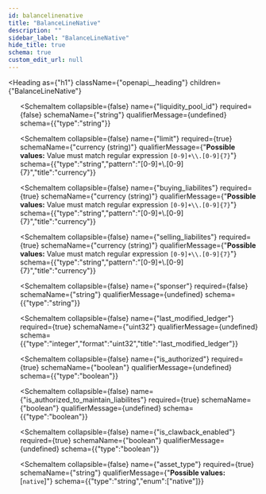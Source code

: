 ```yaml
---
id: balancelinenative
title: "BalanceLineNative"
description: ""
sidebar_label: "BalanceLineNative"
hide_title: true
schema: true
custom_edit_url: null
---
```



<Heading
  as={"h1"}
  className={"openapi__heading"}
  children={"BalanceLineNative"}
>
</Heading>





<ul>
  <SchemaItem
    collapsible={false}
    name={"balance"}
    required={true}
    schemaName={"currency (string)"}
    qualifierMessage={"**Possible values:** Value must match regular expression `[0-9]+\\.[0-9]{7}`"}
    schema={{"type":"string","pattern":"[0-9]+\\.[0-9]{7}","title":"currency"}}
  >
    
  </SchemaItem><SchemaItem
    collapsible={false}
    name={"liquidity_pool_id"}
    required={false}
    schemaName={"string"}
    qualifierMessage={undefined}
    schema={{"type":"string"}}
  >
    
  </SchemaItem><SchemaItem
    collapsible={false}
    name={"limit"}
    required={true}
    schemaName={"currency (string)"}
    qualifierMessage={"**Possible values:** Value must match regular expression `[0-9]+\\.[0-9]{7}`"}
    schema={{"type":"string","pattern":"[0-9]+\\.[0-9]{7}","title":"currency"}}
  >
    
  </SchemaItem><SchemaItem
    collapsible={false}
    name={"buying_liabilites"}
    required={true}
    schemaName={"currency (string)"}
    qualifierMessage={"**Possible values:** Value must match regular expression `[0-9]+\\.[0-9]{7}`"}
    schema={{"type":"string","pattern":"[0-9]+\\.[0-9]{7}","title":"currency"}}
  >
    
  </SchemaItem><SchemaItem
    collapsible={false}
    name={"selling_liabilites"}
    required={true}
    schemaName={"currency (string)"}
    qualifierMessage={"**Possible values:** Value must match regular expression `[0-9]+\\.[0-9]{7}`"}
    schema={{"type":"string","pattern":"[0-9]+\\.[0-9]{7}","title":"currency"}}
  >
    
  </SchemaItem><SchemaItem
    collapsible={false}
    name={"sponser"}
    required={false}
    schemaName={"string"}
    qualifierMessage={undefined}
    schema={{"type":"string"}}
  >
    
  </SchemaItem><SchemaItem
    collapsible={false}
    name={"last_modified_ledger"}
    required={true}
    schemaName={"uint32"}
    qualifierMessage={undefined}
    schema={{"type":"integer","format":"uint32","title":"last_modified_ledger"}}
  >
    
  </SchemaItem><SchemaItem
    collapsible={false}
    name={"is_authorized"}
    required={true}
    schemaName={"boolean"}
    qualifierMessage={undefined}
    schema={{"type":"boolean"}}
  >
    
  </SchemaItem><SchemaItem
    collapsible={false}
    name={"is_authorized_to_maintain_liabilites"}
    required={true}
    schemaName={"boolean"}
    qualifierMessage={undefined}
    schema={{"type":"boolean"}}
  >
    
  </SchemaItem><SchemaItem
    collapsible={false}
    name={"is_clawback_enabled"}
    required={true}
    schemaName={"boolean"}
    qualifierMessage={undefined}
    schema={{"type":"boolean"}}
  >
    
  </SchemaItem><SchemaItem
    collapsible={false}
    name={"asset_type"}
    required={true}
    schemaName={"string"}
    qualifierMessage={"**Possible values:** [`native`]"}
    schema={{"type":"string","enum":["native"]}}
  >
    
  </SchemaItem>
</ul>
            